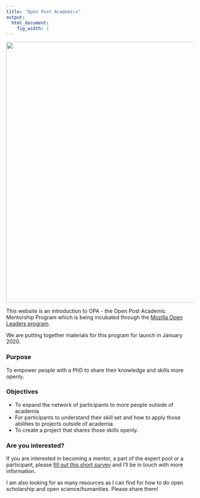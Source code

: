 ```yaml
---
title: "Open Post Academics"
output:
  html_document:
    fig_width: 1
---
```

<img src="images/BD_FLAME_Header.jpg" width="700px">


This website is an introduction to OPA - the Open Post Academic Mentorship Program which is being incubated through the [Mozilla Open Leaders program](https://foundation.mozilla.org/en/opportunity/mozilla-open-leaders/open-leaders-x/participants/).  

We are putting together materials for this program for launch in January 2020. 

### Purpose 
To empower people with a PhD to share their knowledge and skills more openly. 

### Objectives 
- To expand the network of participants to more people outside of academia 
- For participants to understand their skill set and how to apply those abilities to projects outside of academia.
- To create a project that shares those skills openly. 


### Are you interested? 
If you are interested in becoming a mentor, a part of the expert pool or a participant, please [fill out this short survey](https://docs.google.com/forms/d/e/1FAIpQLSf4bJko81Z9__AQ1aq7zMA5w3QQckwnXLHc_rLxluNlHhWsLA/viewform?usp=sf_link) and I'll be in touch with more information. 

I am also looking for as many resources as I can find for how to do open scholarship and open science/humanities. Please share them! 


